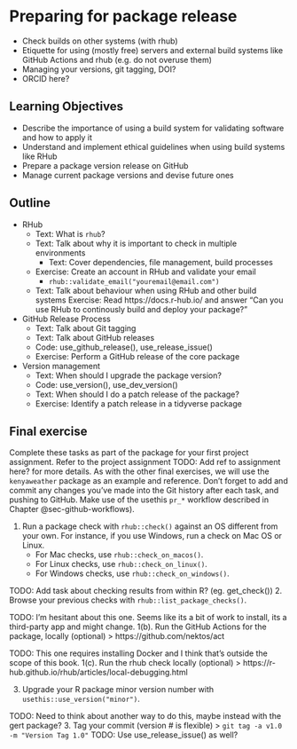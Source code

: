# Preparing for package release {#package-release}

- Check builds on other systems (with rhub)
- Etiquette for using (mostly free) servers and external build systems like GitHub Actions and rhub (e.g. do not overuse them)
- Managing your versions, git tagging, DOI?
- ORCID here?

## Learning Objectives

- Describe the importance of using a build system for validating software and how to apply it
- Understand and implement ethical guidelines when using build systems like RHub
- Prepare a package version release on GitHub
- Manage current package versions and devise future ones

## Outline

* RHub
    * Text: What is `rhub`?
    * Text: Talk about why it is important to check in multiple environments
        * Text: Cover dependencies, file management, build processes
    * Exercise: Create an account in RHub and validate your email
        * `rhub::validate_email("youremail@email.com")`
    * Text: Talk about behaviour when using RHub and other build systems
        Exercise: Read https://docs.r-hub.io/ and answer "Can you use RHub to continously build and deploy your package?"

* GitHub Release Process
    * Text: Talk about Git tagging
    * Text: Talk about GitHub releases
    * Code: use_github_release(), use_release_issue()
    * Exercise: Perform a GitHub release of the core package

* Version management
    * Text: When should I upgrade the package version?
    * Code: use_version(), use_dev_version()
    * Text: When should I do a patch release of the package?
    * Exercise: Identify a patch release in a tidyverse package

## Final exercise

Complete these tasks as part of the package for your first project assignment.
Refer to the project assignment TODO: Add ref to assignment here?
for more details. As with the other final exercises,
we will use the `kenyaweather` package as an example and reference.
Don't forget to add and commit any changes you've made into the Git history
after each task, and pushing to GitHub. Make use of the usethis `pr_*` workflow
described in Chapter @sec-github-workflows).

1. Run a package check with `rhub::check()` against an OS different from your
own. For instance, if you use Windows, run a check on Mac OS or Linux.
    - For Mac checks, use `rhub::check_on_macos()`.
    - For Linux checks, use `rhub::check_on_linux()`.
    - For Windows checks, use `rhub::check_on_windows()`.

TODO: Add task about checking results from within R? (eg. get_check())
2. Browse your previous checks with `rhub::list_package_checks()`.

TODO: I'm hesitant about this one. Seems like its a bit of work to install, its a third-party app and might change. 
1(b). Run the GitHub Actions for the package, locally (optional)
> https://github.com/nektos/act

TODO: This one requires installing Docker and I think that's outside the scope of this book.
1(c). Run the rhub check locally (optional)
> https://r-hub.github.io/rhub/articles/local-debugging.html

3. Upgrade your R package minor version number with
`usethis::use_version("minor")`.

TODO: Need to think about another way to do this, maybe instead with the gert package?
3. Tag your commit (version # is flexible)
> `git tag -a v1.0 -m "Version Tag 1.0"`
TODO: Use use_release_issue() as well?
